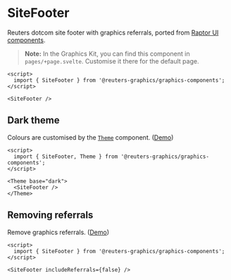 

<Meta of={SiteFooterStories} />

# SiteFooter

Reuters dotcom site footer with graphics referrals, ported from [Raptor UI components](https://github.com/tr/rcom-arc_raptor-ui/tree/develop/packages/rcom-raptor-ui_common/src/components/site-footer).

> **Note:** In the Graphics Kit, you can find this component in `pages/+page.svelte`. Customise it there for the default page.

```svelte
<script>
  import { SiteFooter } from '@reuters-graphics/graphics-components';
</script>

<SiteFooter />
```

## Dark theme

Colours are customised by the [`Theme`](?path=/docs/theming-theme--default) component. ([Demo](?path=/story/components-page-furniture-sitefooter--customised-theme))

```svelte
<script>
  import { SiteFooter, Theme } from '@reuters-graphics/graphics-components';
</script>

<Theme base="dark">
  <SiteFooter />
</Theme>
```

## Removing referrals

Remove graphics referrals. ([Demo](?path=/story/components-page-furniture-sitefooter--remove-referrals))

```svelte
<script>
  import { SiteFooter } from '@reuters-graphics/graphics-components';
</script>

<SiteFooter includeReferrals={false} />
```

